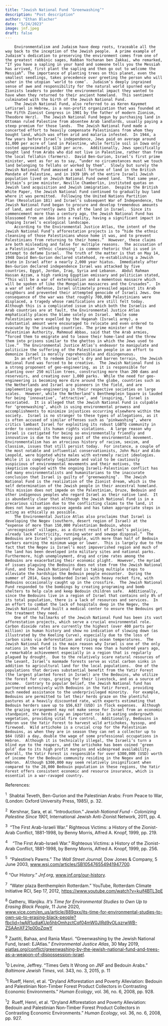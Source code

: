 ```yaml
---
title: "Jewish National Fund ‘Greenwashing’"
description: "Post description"
author: "Ethan Blacher"
date: "5/24/2023"
image: jnf.jpeg
draft: false
---
```


```         
    Environmentalism and Judaism have deep roots, traceable all the way back to the inception of the Jewish people.  A prime example of Judaism’s dedication to preserving the environment comes from one of the greatest rabbinic sages, Rabban Yochanan ben Zakkai, who remarked, “If you have a sapling in your hand and someone tells you the Messiah has arrived, first plant the sapling and then go out to welcome the Messiah”. The importance of planting trees on this planet, even the smallest seedlings, takes precedence over greeting the person who will usher in the utopian ‘world to come’.  Judaism’s deeply ingrained sense of awe and responsibility for the natural world spurned early Zionists leaders to ponder the environmental impact they wanted to have when they returned to their ancient homeland.  This sentiment culminated with the birth of the Jewish National Fund.   
    The Jewish National Fund, also referred to as Keren Kayemet LeYisrael in Hebrew, is a non-profit organization that was founded at the Fifth Zionist Congress in 1901 by the father of modern Zionism, Theodore Herzl.  The Jewish National Fund begun by purchasing land in Ottoman ruled Palestine from absentee Arab landlords, usually paying a steep premium for those lands.  The Jewish National Fund made a concerted effort to heavily compensate Palestinians from whom they bought land, which was often arid and malaria infested.  In 1944, a few years before Israel’s independence, Jews paid on average around $1,000 per acre of land in Palestine, while fertile soil in Iowa only costed approximately $110 per acre.   Additionally, Jews specifically bought land from Arabs who did not live in Palestine, rather than from the local fellahin (farmers).  David Ben-Gurion, Israel’s first prime minister, went as for as to say, “under no circumstances must we touch land belonging to fellahs or worked by them”.  Slowly but surely the Jewish National Fund amassed a small fortune of land in the British Mandate of Palestine, and in 1939 10% of the entire Israeli Jewish population lived on Jewish National Fund owned land.  That same year, Britain’s prime minister, Neville Chamberlin, instituted quotas on Jewish land acquisition and Jewish immigration.  Despite the British White Paper, the Jewish National Fund continued to gradually buy land where it was permitted.  Following the United Nations Partition Plan (Resolution 181) and Israel’s subsequent War of Independence, the Jewish National Fund began to procure and develop tremendous amounts of land, and currently owns 13% of the land in Israel.  Since its commencement more than a century ago, the Jewish National Fund has blossomed from an idea into a reality, having a significant impact in shaping Israel’s ecological landscape.
    According to the Environmental Justice Atlas, the intent of the Jewish National Fund’s afforestation projects is to “hide the ethnic cleansing of those Palestinians whose home it was, and to prevent Palestinians from returning to their homes.”  However, these claims are both misleading and false for multiple reasons.  The accusation of a Palestinian ‘ethnic cleansing’ is common rhetoric that is used in attempt to defame Israel.  The truth of the matter is that on May 14, 1948 David Ben-Gurion declared statehood, re-establishing a Jewish state in Israel after a nearly 2,000 year hiatus.  Immediately after Ben-Gurion declared independence Israel was attacked by five countries, Egypt, Jordan, Iraq, Syria and Lebanon.  Abdul Rahman Hassan Azzam, a high ranking Egyptian emissary and politician stated, “This will be a war of extermination and a momentous massacre which will be spoken of like the Mongolian massacres and the Crusades”.  In a war of self defense, Israel ultimately prevailed against its Arab neighbors and prevented their attempted genocide of Israeli Jews. One consequence of the war was that roughly 700,000 Palestinians were displaced, a tragedy whose ramifications are still felt today.  Although this is a complicated issue in which both the Israelis and Arab countries are at fault, the Environmental Justice Atlas emphatically places the blame solely on Israel.  While some Palestinians were expelled by the Haganah (Israeli army), a substantial amount were encouraged to relocate and even ordered to evacuate by the invading countries. The prime minister of the Palestinian Authority, Mahmoud Abbas, said that the Arab armies, “forced them to emigrate and to leave their home-land and the threw them into prisons similar to the ghettos in which the Jews used to live.”  The Environmental Justice Atlas’s endeavor to manipulate and politicize the suffering of the Palestinian people in an effort to demonize Israel is morally reprehensible and disingenuous.  
    In an effort to redeem Israel’s dry and barren terrain, the Jewish National Fund was forced to be creative.  The Jewish National Fund is a strong proponent of geo-engineering, as it is responsible for planting over 250 million trees, constructing more than 200 dams and reservoirs, and creating over 1,000 parks.  While the need for geo-engineering is becoming more dire around the globe, countries such as the Netherlands and Israel are pioneers in the field, and are implementing geo-engineering in their respective societies on large scales.  However, while the Netherland’s Benthemplein Square is lauded for being ‘innovative’, ‘attractive’, and ‘inspiring,’ Israel is excoriated.  It is alleged that the Jewish National Fund is culpable for ‘greenwashing’, which is using environmental prowess and accomplishments to minimize injustices occurring elsewhere within the society.  Israel is no stranger to these types of allegations, as it is often accused of similar offenses such as ‘pinkwashing’, where critics lambast Israel for exploiting its robust LGBTQ community in order to conceal its human rights violations.  A large reason why Israel is castigated for being so environmentally friendly and innovative is due to the messy past of the environmental movement. Environmentalism has an atrocious history of racism, sexism, and classism, issues that still persist today.  For instance, a couple of the most notable and influential conservationists, John Muir and Aldo Leopold, were bigoted white males with extremely racist ideologies.  While it is completely legitimate and valid to be cautiously suspicious of environmental movements and their motives, the skepticism coupled with the ongoing Israeli-Palestinian conflict has led many environmentalists and humanitarians to the inaccurate conclusion that Israel is guilty of ‘greenwashing’.  The Jewish National Fund is the realization of the Zionist dream, which is the self determination of the Jewish people in their ancestral homeland.  This mission does not impede on the Palestinian, Druze, Bedouin and other indigenous peoples who regard Israel as their native land.  It is abundantly clear that although the Jewish National Fund is in a precarious situation due to the conflicting claims to the land, it does not have an oppressive agenda and has taken appropriate steps in acting as ethically as possible.
    The Environmental Justice Atlas also proclaims that Israel is developing the Negev (southern, desert region of Israel) at the “expense of more than 150,000 Palestinian Bedouin, whose ‘unrecognised’ villages, as a direct result of Israel’s policies, already lack electricity, running water and sewage disposal.”  The Bedouins are Israel’s poorest people, with more than half of Bedouin workers earning the minimum wage or lower.  This is largely due to the fact that the Negev is Israel’s most impoverished region and much of the land has been developed into military sites and national parks.  Furthermore, high unemployment, drug and crime rates among the Bedouins are exacerbating their economic plight.  However, the myriad of issues plaguing the Bedouins does not stem from the Jewish National Fund, and the Jewish National Fund is taking multiple steps to alleviate the hardships the Bedouin people encounter.  During the summer of 2014, Gaza bombarded Israel with heavy rocket fire, with Bedouins occasionally caught up in the crossfire.  The Jewish National Fund responded to the bombings by creating programing and bomb shelters to help calm and keep Bedouin children safe.  Additionally, since the Bedouins live in a region of Israel that contains only 8% of its total population, there is a lack of resources and services.  In an effort to combat the lack of hospitals deep in the Negev, the Jewish National Fund built a medical center to ensure the Bedouins get the treatment they need.  
    One of the hallmarks of the Jewish National Fund has been its vast afforestation projects, which serve a crucial environmental role.  Carbon dioxide rates are currently the highest (over 400 parts per million) in human history and show no indication of slowing down (as illustrated by the Keeling Curve), especially due to the loss of carbon sinks via deforestation and rising ocean temperatures.  The Jewish National Fund is the main reason why Israel is one of the only nations in the world to have more trees now than a hundred years ago, a remarkable achievement especially in a region that is regularly plagued by drought.  Due to the relatively scare natural resources of the Levant, Israel’s manmade forests serve as vital carbon sinks in addition to agricultural land for the local populations.  One of the populations that derives substantial benefit from the Yatir Forest (the largest planted forest in Israel) are the Bedouins, who utilize the forest for crops, grazing for their livestock, and as a source of income.  Contrary to popular belief, the Jewish National fund has partnered extensively with Bedouins in the Yatir Forest, providing much needed assistance to the underprivileged minority.  For example, Bedouins are permitted to let their herds graze on the plentiful pastures at a heavily discounted rate, with experts estimating that Bedouin herders save up to $56,637 (USD) in flock expenses.  Although the grazing arrangement may not make sense for Israel from an economic standpoint, the herds play an important role in eating undergrowth vegetation, providing vital fire control.  Additionally, Bedouins in Hebron use the Yatir Forest to harvest wild artichokes, hyssop, and firewood.  Wild artichoke is a crucial crop for the Palestinian Bedouins, as when they are in season they can net a collector up to $64 (USD) a day, double the wage of some professional occupations in Hebron.  Although it is technically illegal, the Israeli’s turn a blind eye to the reapers, and the artichoke has been coined ‘green gold’ due to its high profit margins and widespread availability.  Overall, the Yatir Forest is responsible for over $300,000 (USD) worth of income for the Bedouin community residing in the Negev and in Hebron.  Although $300,000 may seem relatively insignificant when compared to the 28,000 Bedouin population in these regions, the Yatir Forest offers consistent economic and resource insurance, which is essential in a war-ravaged country.         
```

References:

^1^  Shabtai Teveth, Ben-Gurion and the Palestinian Arabs: From Peace to War, (London: Oxford University Press, 1985), p. 32.

^2^  Kershnar, Sara, et al. "Introduction." *Jewish National Fund - Colonizing Palestine Since 1901*, International Jewish Anti-Zionist Network, 2011, pp. 4.

^3^  "The First Arab-Israeli War." Righteous Victims: a History of the Zionist-Arab Conflict, 1881-1998, by Benny Morris, Alfred A. Knopf, 1999, pp. 219.

^4^    "The First Arab-Israeli War." Righteous Victims: a History of the Zionist-Arab Conflict, 1881-1998, by Benny Morris, Alfred A. Knopf, 1999, pp. 256.

^5^  "Palestine's Pawns." *The Wall Street Journal*, Dow Jones & Company, 5 June 2003, [www.wsj.com/articles/SB105476554941947700](http://www.wsj.com/articles/SB105476554941947700).

^6^ "Our History." *Jnf.org*, [www.jnf.org/our-history](http://www.jnf.org/our-history).

^7^  "Water plaza Benthemplein Rotterdam." YouTube, Rotterdam Climate Initiative RCI, Sep 17, 2012, <https://www.youtube.com/watch?v=kujf4BTL3pE>

^8^ Gatheru, Wanjiku. *It's Time for Environmental Studies to Own Up to Erasing Black People*, 11 June 2020, [www.vice.com/en_us/article/889qxx/its-time-for-environmental-studies-to-own-up-to-erasing-black-people?fbclid=IwAR1udiaKUp5hbOmhzctCqf04mW0JIRd9vOLqzrwWB-ZSAAnXF21p00oZqwY](http://www.vice.com/en_us/article/889qxx/its-time-for-environmental-studies-to-own-up-to-erasing-black-people?fbclid=IwAR1udiaKUp5hbOmhzctCqf04mW0JIRd9vOLqzrwWB-ZSAAnXF21p00oZqwY)

^9^ Zaatiti, Bahaa, and Rania Masri. "Greenwashing by the Jewish National Fund, Israel: EJAtlas." *Environmental Justice Atlas*, 30 May 2019, [ejatlas.org/conflict/greenwashing-by-the-jewish-national-fund-and-trees-as-a-weapon-of-dispossession-israel](http://ejatlas.org/conflict/greenwashing-by-the-jewish-national-fund-and-trees-as-a-weapon-of-dispossession-israel).

^1^0 Levine, Jeffrey. "Times Gets It Wrong on JNF and Bedouin Arabs." *Baltimore Jewish Times*, vol. 343, no. 3, 2015, p. 11

^1^1 Rueff, Henri, et al. "Dryland Afforestation and Poverty Alleviation: Bedouin and Palestinian Non-Timber Forest Product Collectors in Contrasting Economic Environments." *Human Ecology*, vol. 36, no. 6, 2008, pp. 928.

^1^2  Rueff, Henri, et al. "Dryland Afforestation and Poverty Alleviation: Bedouin and Palestinian Non-Timber Forest Product Collectors in Contrasting Economic Environments." *Human Ecology*, vol. 36, no. 6, 2008, pp. 927.
